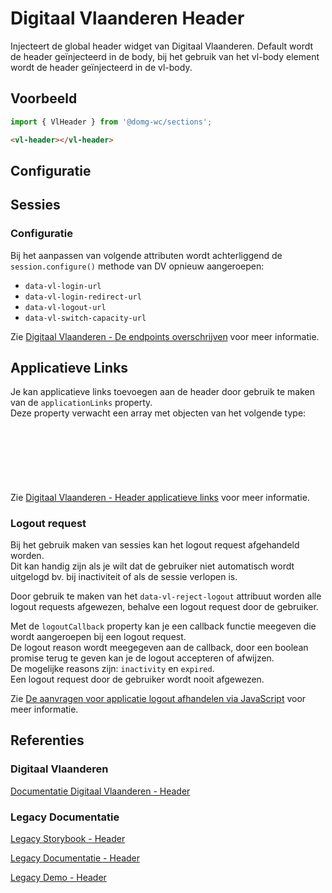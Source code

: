 
# Digitaal Vlaanderen Header

<VluxMetaData id="sections-header" />

Injecteert de global header widget van Digitaal Vlaanderen.
Default wordt de header geïnjecteerd in de body, bij het gebruik van het vl-body element wordt de header geïnjecteerd in
de vl-body.


## Voorbeeld

```js
import { VlHeader } from '@domg-wc/sections';
```

```html
<vl-header></vl-header>
```

<Canvas of={VlHeaderStories.HeaderDefault} />


## Configuratie

<ArgTypes of={VlHeaderStories.HeaderDefault} />


## Sessies

### Configuratie

Bij het aanpassen van volgende attributen wordt achterliggend de `session.configure()` methode van DV opnieuw aangeroepen:

-   `data-vl-login-url`
-   `data-vl-login-redirect-url`
-   `data-vl-logout-url`
-   `data-vl-switch-capacity-url`

Zie [Digitaal Vlaanderen - De endpoints overschrijven](https://vlaamseoverheid.atlassian.net/wiki/spaces/IKPubliek/pages/6336119448/Aanmelden+met+eenvoudig+of+gekoppeld+toegangsbeheer#De-endpoints-overschrijven) voor meer informatie.


## Applicatieve Links

Je kan applicatieve links toevoegen aan de header door gebruik te maken van de `applicationLinks` property.<br/>
Deze property verwacht een array met objecten van het volgende type:

```js
export type ApplicationLink = {
    label: string;
    href: string;
    icon?: string;
    target?: string;
};
```

Zie [Digitaal Vlaanderen - Header applicatieve links](https://vlaamseoverheid.atlassian.net/wiki/spaces/IKPubliek/pages/6508874105/Aanmeldmenu#Applicatieve-links) voor meer informatie.

### Logout request

Bij het gebruik maken van sessies kan het logout request afgehandeld worden.<br/>
Dit kan handig zijn als je wilt dat de gebruiker niet automatisch wordt uitgelogd bv. bij inactiviteit of als de sessie verlopen is.

Door gebruik te maken van het `data-vl-reject-logout` attribuut worden alle logout requests afgewezen, behalve een logout request door de gebruiker.

Met de `logoutCallback` property kan je een callback functie meegeven die wordt aangeroepen bij een logout request.<br/>
De logout reason wordt meegegeven aan de callback, door een boolean promise terug te geven kan je de logout accepteren of afwijzen.<br/>
De mogelijke reasons zijn: `inactivity` en `expired`.<br/>
Een logout request door de gebruiker wordt nooit afgewezen.


Zie [De aanvragen voor applicatie logout afhandelen via JavaScript](https://vlaamseoverheid.atlassian.net/wiki/spaces/IKPubliek/pages/6336119448/Aanmelden+met+eenvoudig+of+gekoppeld+toegangsbeheer#De-aanvragen-voor-applicatie-logout-afhandelen-via-JavaScript) voor meer informatie.


## Referenties

### Digitaal Vlaanderen

[Documentatie Digitaal Vlaanderen - Header](https://www.vlaanderen.be/digitaal-vlaanderen/onze-oplossingen/mijn-burgerprofiel/koppelen-met-mijn-burgerprofiel-als-dienstenleverancier/technische-toolkit-voor-aansluitingen-door-dienstenleveranciers)

### Legacy Documentatie

[Legacy Storybook - Header](https://webcomponenten.omgeving.vlaanderen.be/storybook/?path=/docs/custom-elements-vl-header--default)

[Legacy Documentatie - Header](https://webcomponenten.omgeving.vlaanderen.be/doc/VlHeader.html)

[Legacy Demo - Header](https://webcomponenten.omgeving.vlaanderen.be/demo/vl-header.html)
